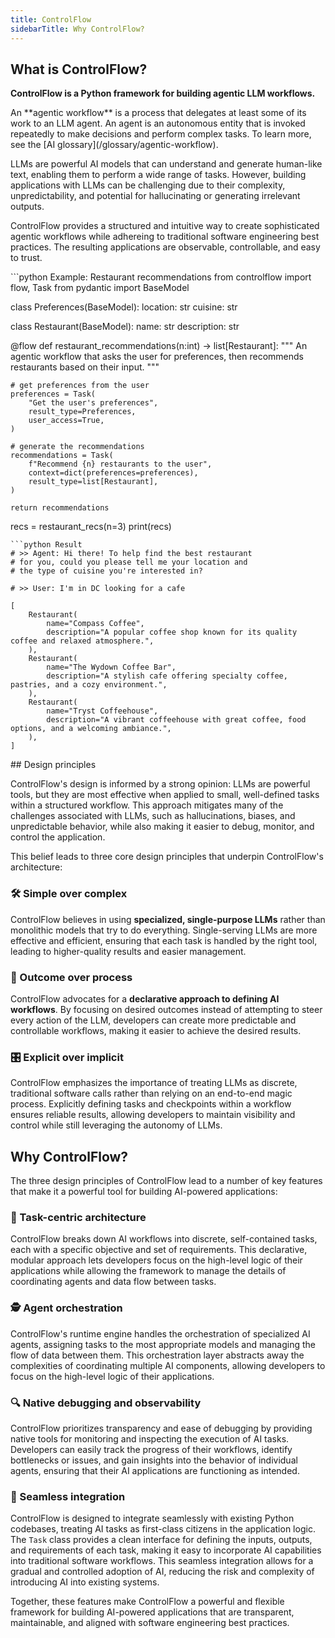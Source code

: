 ```yaml
---
title: ControlFlow
sidebarTitle: Why ControlFlow?
---
```


## What is ControlFlow?

**ControlFlow is a Python framework for building agentic LLM workflows.**

<Note>
An **agentic workflow** is a process that delegates at least some of its work to an LLM agent. An agent is an autonomous entity that is invoked repeatedly to make decisions and perform complex tasks. To learn more, see the [AI glossary](/glossary/agentic-workflow).
</Note>

LLMs are powerful AI models that can understand and generate human-like text, enabling them to perform a wide range of tasks. However, building applications with LLMs can be challenging due to their complexity, unpredictability, and potential for hallucinating or generating irrelevant outputs.

ControlFlow provides a structured and intuitive way to create sophisticated agentic workflows while adhereing to traditional software engineering best practices. The resulting applications are observable, controllable, and easy to trust.

<CodeGroup>
```python Example: Restaurant recommendations
from controlflow import flow, Task
from pydantic import BaseModel

class Preferences(BaseModel):
    location: str
    cuisine: str

class Restaurant(BaseModel):
    name: str
    description: str

@flow
def restaurant_recommendations(n:int) -> list[Restaurant]:
    """
    An agentic workflow that asks the user for preferences, 
    then recommends restaurants based on their input.
    """
    
    # get preferences from the user
    preferences = Task(
        "Get the user's preferences", 
        result_type=Preferences, 
        user_access=True,
    )
    
    # generate the recommendations
    recommendations = Task(
        f"Recommend {n} restaurants to the user", 
        context=dict(preferences=preferences),
        result_type=list[Restaurant], 
    )

    return recommendations

recs = restaurant_recs(n=3)
print(recs)
```
```python Result
# >> Agent: Hi there! To help find the best restaurant 
# for you, could you please tell me your location and 
# the type of cuisine you're interested in?

# >> User: I'm in DC looking for a cafe

[
    Restaurant(
        name="Compass Coffee",
        description="A popular coffee shop known for its quality coffee and relaxed atmosphere.",
    ),
    Restaurant(
        name="The Wydown Coffee Bar",
        description="A stylish cafe offering specialty coffee, pastries, and a cozy environment.",
    ),
    Restaurant(
        name="Tryst Coffeehouse",
        description="A vibrant coffeehouse with great coffee, food options, and a welcoming ambiance.",
    ),
]
```
</CodeGroup>
## Design principles

ControlFlow's design is informed by a strong opinion: LLMs are powerful tools, but they are most effective when applied to small, well-defined tasks within a structured workflow. This approach mitigates many of the challenges associated with LLMs, such as hallucinations, biases, and unpredictable behavior, while also making it easier to debug, monitor, and control the application.

This belief leads to three core design principles that underpin ControlFlow's architecture:

### 🛠️ Simple over complex

ControlFlow believes in using **specialized, single-purpose LLMs** rather than monolithic models that try to do everything. Single-serving LLMs are more effective and efficient, ensuring that each task is handled by the right tool, leading to higher-quality results and easier management.

### 🎯 Outcome over process

ControlFlow advocates for a **declarative approach to defining AI workflows**. By focusing on desired outcomes instead of attempting to steer every action of the LLM, developers can create more predictable and controllable workflows, making it easier to achieve the desired results.


### 🎛️ Explicit over implicit

ControlFlow emphasizes the importance of treating LLMs as discrete, traditional software calls rather than relying on an end-to-end magic process. Explicitly defining tasks and checkpoints within a workflow ensures reliable results, allowing developers to maintain visibility and control while still leveraging the autonomy of LLMs.


## Why ControlFlow?

The three design principles of ControlFlow lead to a number of key features that make it a powerful tool for building AI-powered applications:

### 🧩 Task-centric architecture

ControlFlow breaks down AI workflows into discrete, self-contained tasks, each with a specific objective and set of requirements. This declarative, modular approach lets developers focus on the high-level logic of their applications while allowing the framework to manage the details of coordinating agents and data flow between tasks.

### 🕵️ Agent orchestration

ControlFlow's runtime engine handles the orchestration of specialized AI agents, assigning tasks to the most appropriate models and managing the flow of data between them. This orchestration layer abstracts away the complexities of coordinating multiple AI components, allowing developers to focus on the high-level logic of their applications.

### 🔍 Native debugging and observability

ControlFlow prioritizes transparency and ease of debugging by providing native tools for monitoring and inspecting the execution of AI tasks. Developers can easily track the progress of their workflows, identify bottlenecks or issues, and gain insights into the behavior of individual agents, ensuring that their AI applications are functioning as intended.

### 🤝 Seamless integration

ControlFlow is designed to integrate seamlessly with existing Python codebases, treating AI tasks as first-class citizens in the application logic. The `Task` class provides a clean interface for defining the inputs, outputs, and requirements of each task, making it easy to incorporate AI capabilities into traditional software workflows. This seamless integration allows for a gradual and controlled adoption of AI, reducing the risk and complexity of introducing AI into existing systems.

Together, these features make ControlFlow a powerful and flexible framework for building AI-powered applications that are transparent, maintainable, and aligned with software engineering best practices.
